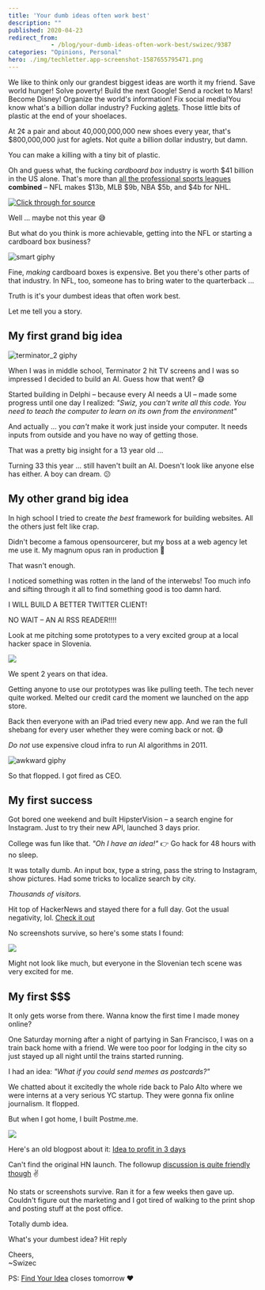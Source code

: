 ```yaml
---
title: 'Your dumb ideas often work best'
description: ""
published: 2020-04-23
redirect_from: 
            - /blog/your-dumb-ideas-often-work-best/swizec/9387
categories: "Opinions, Personal"
hero: ./img/techletter.app-screenshot-1587655795471.png
---
```

We like to think only our grandest biggest ideas are worth it my friend. Save world hunger! Solve poverty! Build the next Google! Send a rocket to Mars! Become Disney! Organize the world&#x27;s information! Fix social media!You know what&#x27;s a billion dollar industry? Fucking [aglets](https://en.wikipedia.org/wiki/Aglet). Those little bits of plastic at the end of your shoelaces.



At 2¢ a pair and about 40,000,000,000 new shoes every year, that&#x27;s $800,000,000 just for aglets. Not _quite_ a billion dollar industry, but damn.



You can make a killing with a tiny bit of plastic.



Oh and guess what, the fucking _cardboard box_ industry is worth $41 billion in the US alone. That&#x27;s more than [all the professional sports leagues](https://en.wikipedia.org/wiki/Major_professional_sports_leagues_in_the_United_States_and_Canada) **combined** – NFL makes $13b, MLB $9b, NBA $5b, and $4b for NHL.





[![Click through for source](./img/techletter.app-screenshot-1587655795471.png)](https://twitter.com/Swizec/status/1253329169317941248)





Well ... maybe not this year 😅



But what do you think is more achievable, getting into the NFL or starting a cardboard box business?



![smart giphy](./img/media-d3mlE7uhX8KFgEmY-giphy.gif)



Fine, _making_ cardboard boxes is expensive. Bet you there&#x27;s other parts of that industry. In NFL, too, someone has to bring water to the quarterback ...



Truth is it&#x27;s your dumbest ideas that often work best.



Let me tell you a story.



## My first grand big idea



![terminator_2 giphy](./img/media-ZgQ9qJDUHHsvPICQuX-giphy.gif)



When I was in middle school, Terminator 2 hit TV screens and I was so impressed I decided to build an AI. Guess how that went? 😅



Started building in Delphi – because every AI needs a UI – made some progress until one day I realized: _&quot;Swiz, you can&#x27;t write all this code. You need to teach the computer to learn on its own from the environment&quot;_



And actually ... you _can&#x27;t_ make it work just inside your computer. It needs inputs from outside and you have no way of getting those.



That was a pretty big insight for a 13 year old ...



Turning 33 this year ... still haven&#x27;t built an AI. Doesn&#x27;t look like anyone else has either. A boy can dream. 😕



## My other grand big idea



In high school I tried to create _the best_ framework for building websites. All the others just felt like crap.



Didn&#x27;t become a famous opensourcerer, but my boss at a web agency let me use it. My magnum opus ran in production 🤘



That wasn&#x27;t enough.



I noticed something was rotten in the land of the interwebs! Too much info and sifting through it all to find something good is too damn hard.



I WILL BUILD A BETTER TWITTER CLIENT!



NO WAIT – AN AI RSS READER!!!!



Look at me pitching some prototypes to a very excited group at a local hacker space in Slovenia.



![](./img/ksI4iNQ.png)



We spent 2 years on that idea.



Getting anyone to use our prototypes was like pulling teeth. The tech never quite worked. Melted our credit card the moment we launched on the app store.



Back then everyone with an iPad tried every new app. And we ran the full shebang for every user whether they were coming back or not. 😅



_Do not_ use expensive cloud infra to run AI algorithms in 2011.



![awkward giphy](./img/media-unFLKoAV3TkXe-giphy.gif)



So that flopped. I got fired as CEO.



## My first success



Got bored one weekend and built HipsterVision – a search engine for Instagram. Just to try their new API, launched 3 days prior.



College was fun like that. _&quot;Oh I have an idea!&quot;_ 👉 Go hack for 48 hours with no sleep.



It was totally dumb. An input box, type a string, pass the string to Instagram, show pictures. Had some tricks to localize search by city.



_Thousands of visitors._



Hit top of HackerNews and stayed there for a full day. Got the usual negativity, lol. [Check it out](https://news.ycombinator.com/item?id=2279619)



No screenshots survive, so here&#x27;s some stats I found:



![](./img/4CoTJ1V.png)



Might not look like much, but everyone in the Slovenian tech scene was very excited for me.



## My first $$$



It only gets worse from there. Wanna know the first time I made money online?



One Saturday morning after a night of partying in San Francisco, I was on a train back home with a friend. We were too poor for lodging in the city so just stayed up all night until the trains started running.



I had an idea: _&quot;What if you could send memes as postcards?&quot;_



We chatted about it excitedly the whole ride back to Palo Alto where we were interns at a very serious YC startup. They were gonna fix online journalism. It flopped.



But when I got home, I built Postme.me.



![](./img/blog-wp-content-uploads-2011-10-57cab9bec4c74bf2b3c7ded9f6675d02_78.jpg)



Here&#x27;s an old blogpost about it: [Idea to profit in 3 days](https://swizec.com/blog/postme-me-idea-to-sales-in-3-days/swizec/2690)



Can&#x27;t find the original HN launch. The followup [discussion is quite friendly though](https://news.ycombinator.com/item?id=3135469) ✌️



No stats or screenshots survive. Ran it for a few weeks then gave up. Couldn&#x27;t figure out the marketing and I got tired of walking to the print shop and posting stuff at the post office.



Totally dumb idea.



What&#x27;s your dumbest idea? Hit reply



Cheers,  
~Swizec



PS: [Find Your Idea](https://gum.co/fKfYf) closes tomorrow ❤️